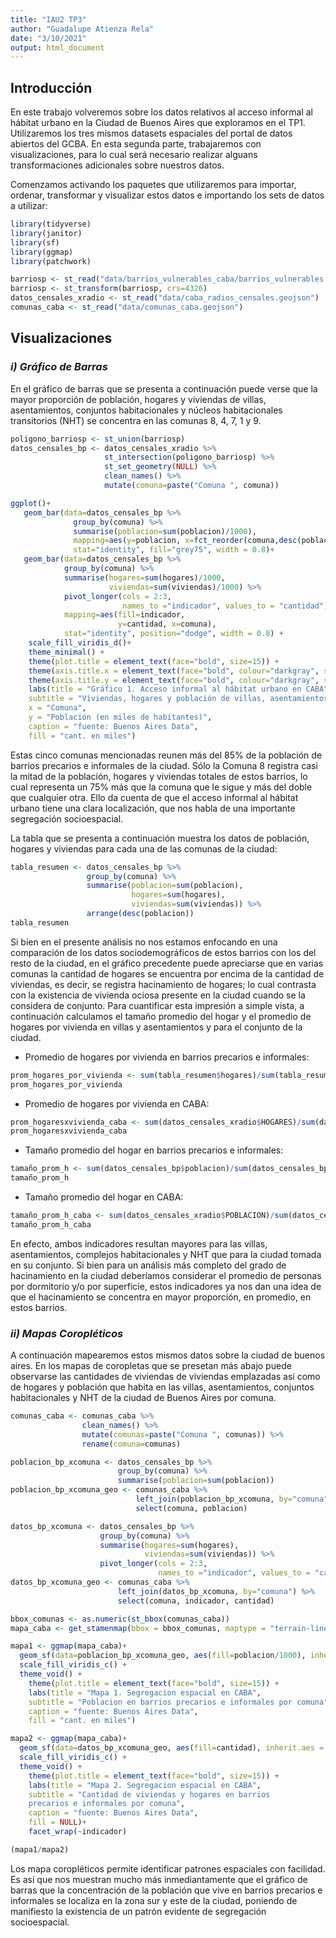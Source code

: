 ```yaml
---
title: "IAU2 TP3"
author: "Guadalupe Atienza Rela"
date: "3/10/2021"
output: html_document
---
```


## **Introducción**
En este trabajo volveremos sobre los datos relativos al acceso informal al hábitat urbano en la Ciudad de Buenos Aires que exploramos en el TP1. Utilizaremos los tres mismos datasets espaciales del portal de datos abiertos del GCBA. En esta segunda parte, trabajaremos con visualizaciones, para lo cual será necesario realizar alguans transformaciones adicionales sobre nuestros datos.

Comenzamos activando los paquetes que utilizaremos para importar, ordenar,  transformar y visualizar estos datos e importando los sets de datos a utilizar:

```r
library(tidyverse)
library(janitor)
library(sf)
library(ggmap)
library(patchwork)
```

```r
barriosp <- st_read("data/barrios_vulnerables_caba/barrios_vulnerables.shp")
barriosp <- st_transform(barriosp, crs=4326)
datos_censales_xradio <- st_read("data/caba_radios_censales.geojson")
comunas_caba <- st_read("data/comunas_caba.geojson")
```

## **Visualizaciones**

### ***i) Gráfico de Barras***

En el gráfico de barras que se presenta a continuación puede verse que la mayor proporción de población, hogares y viviendas de villas, asentamientos, conjuntos habitacionales y núcleos habitacionales transitorios (NHT) se concentra en las comunas 8, 4, 7, 1 y 9.

```r
poligono_barriosp <- st_union(barriosp)
datos_censales_bp <- datos_censales_xradio %>%  
                     st_intersection(poligono_barriosp) %>% 
                     st_set_geometry(NULL) %>%
                     clean_names() %>% 
                     mutate(comuna=paste("Comuna ", comuna)) 
```

```r
ggplot()+
   geom_bar(data=datos_censales_bp %>% 
              group_by(comuna) %>%
              summarise(poblacion=sum(poblacion)/1000),
              mapping=aes(y=poblacion, x=fct_reorder(comuna,desc(poblacion))),
              stat="identity", fill="grey75", width = 0.8)+
   geom_bar(data=datos_censales_bp %>% 
            group_by(comuna) %>%
            summarise(hogares=sum(hogares)/1000,
                      viviendas=sum(viviendas)/1000) %>%
            pivot_longer(cols = 2:3, 
                         names_to ="indicador", values_to = "cantidad"), 
            mapping=aes(fill=indicador, 
                        y=cantidad, x=comuna),
            stat="identity", position="dodge", width = 0.8) +
    scale_fill_viridis_d()+
    theme_minimal() +
    theme(plot.title = element_text(face="bold", size=15)) +
    theme(axis.title.x = element_text(face="bold", colour="darkgray", size=12)) +
    theme(axis.title.y = element_text(face="bold", colour="darkgray", size=12)) +
    labs(title = "Gráfico 1. Acceso informal al hábitat urbano en CABA", 
    subtitle = "Viviendas, hogares y población de villas, asentamientos, conjuntos habitacionales y NHT por comuna",
    x = "Comuna",
    y = "Población (en miles de habitantes)",
    caption = "fuente: Buenos Aires Data",
    fill = "cant. en miles")
```

Estas cinco comunas mencionadas reunen más del 85% de la población de barrios precarios e informales de la ciudad. Sólo la Comuna 8 registra casi la mitad de la población, hogares y viviendas totales de estos barrios, lo cual representa un 75% más que la comuna que le sigue y más del doble que cualquier otra. Ello da cuenta de que el acceso informal al hábitat urbano tiene una clara localización, que nos habla de una importante segregación socioespacial. 

La tabla que se presenta a continuación muestra los datos de población, hogares y viviendas para cada una de las comunas de la ciudad:

```r
tabla_resumen <- datos_censales_bp %>%  
                 group_by(comuna) %>% 
                 summarise(poblacion=sum(poblacion), 
                           hogares=sum(hogares),
                           viviendas=sum(viviendas)) %>%
                 arrange(desc(poblacion))
tabla_resumen
```

Si bien en el presente análisis no nos estamos enfocando en una comparación de los datos sociodemográficos de estos barrios con los del resto de la ciudad, en el gráfico precedente puede apreciarse que en varias comunas la cantidad de hogares se encuentra por encima de la cantidad de viviendas, es decir, se registra hacinamiento de hogares; lo cual contrasta con la existencia de vivienda ociosa presente en la ciudad cuando se la considera de conjunto. 
Para cuantificar esta impresión a simple vista, a continuación calculamos el tamaño promedio del hogar y el promedio de hogares por vivienda en villas y asentamientos y para el conjunto de la ciudad.

* Promedio de hogares por vivienda en barrios precarios e informales:

```r
prom_hogares_por_vivienda <- sum(tabla_resumen$hogares)/sum(tabla_resumen$viviendas)
prom_hogares_por_vivienda     
```

* Promedio de hogares por vivienda en CABA:

```r
prom_hogaresxvivienda_caba <- sum(datos_censales_xradio$HOGARES)/sum(datos_censales_xradio$VIVIENDAS)
prom_hogaresxvivienda_caba 
```
* Tamaño promedio del hogar en barrios precarios e informales:

```r
tamaño_prom_h <- sum(datos_censales_bp$poblacion)/sum(datos_censales_bp$hogares)
tamaño_prom_h
```

* Tamaño promedio del hogar en CABA:
```r
tamaño_prom_h_caba <- sum(datos_censales_xradio$POBLACION)/sum(datos_censales_xradio$HOGARES)
tamaño_prom_h_caba  
```
En efecto, ambos indicadores resultan mayores para las villas, asentamientos, complejos habitacionales y NHT que para la ciudad tomada en su conjunto. Si bien para un análisis más completo del grado de hacinamiento en la ciudad deberíamos considerar el promedio de personas por dormitorio y/o por superficie, estos indicadores ya nos dan una idea de que el hacinamiento se concentra en mayor proporción, en promedio, en estos barrios. 

### ***ii) Mapas Coropléticos***

A continuación mapearemos estos mismos datos sobre la ciudad de buenos aires. En los mapas de coropletas que se presetan más abajo puede observarse las cantidades de viviendas de viviendas emplazadas así como de hogares y población que habita en las villas, asentamientos, conjuntos habitacionales y NHT de la ciudad de Buenos Aires por comuna.

```r
comunas_caba <- comunas_caba %>% 
                clean_names() %>% 
                mutate(comunas=paste("Comuna ", comunas)) %>% 
                rename(comuna=comunas)

poblacion_bp_xcomuna <- datos_censales_bp %>% 
                        group_by(comuna) %>% 
                        summarise(poblacion=sum(poblacion))
poblacion_bp_xcomuna_geo <- comunas_caba %>% 
                            left_join(poblacion_bp_xcomuna, by="comuna") %>% 
                            select(comuna, poblacion)

datos_bp_xcomuna <- datos_censales_bp %>% 
                    group_by(comuna) %>% 
                    summarise(hogares=sum(hogares),
                              viviendas=sum(viviendas)) %>% 
                    pivot_longer(cols = 2:3, 
                                 names_to ="indicador", values_to = "cantidad")
datos_bp_xcomuna_geo <- comunas_caba %>% 
                        left_join(datos_bp_xcomuna, by="comuna") %>% 
                        select(comuna, indicador, cantidad)
```

```r
bbox_comunas <- as.numeric(st_bbox(comunas_caba))
mapa_caba <- get_stamenmap(bbox = bbox_comunas, maptype = "terrain-lines", zoom=12) 
```

```r
mapa1 <- ggmap(mapa_caba)+ 
  geom_sf(data=poblacion_bp_xcomuna_geo, aes(fill=poblacion/1000), inherit.aes = FALSE, alpha=0.9)+
  scale_fill_viridis_c() +
  theme_void() +
    theme(plot.title = element_text(face="bold", size=15)) +
    labs(title = "Mapa 1. Segregacion espacial en CABA", 
    subtitle = "Poblacion en barrios precarios e informales por comuna",
    caption = "fuente: Buenos Aires Data",
    fill = "cant. en miles")
```

```r
mapa2 <- ggmap(mapa_caba)+ 
  geom_sf(data=datos_bp_xcomuna_geo, aes(fill=cantidad), inherit.aes = FALSE, alpha=0.9)+
  scale_fill_viridis_c() +
  theme_void() +
    theme(plot.title = element_text(face="bold", size=15)) +
    labs(title = "Mapa 2. Segregacion espacial en CABA", 
    subtitle = "Cantidad de viviendas y hogares en barrios
    precarios e informales por comuna",
    caption = "fuente: Buenos Aires Data",
    fill = NULL)+
    facet_wrap(~indicador)
```

```r
(mapa1/mapa2)
```

Los mapa coropléticos permite identificar patrones espaciales con facilidad. Es así que nos muestran mucho más inmediantamente que el gráfico de barras que la concentración de la población que vive en barrios precarios e informales se localiza en la zona sur y este de la ciudad, poniendo de manifiesto la existencia de un patrón evidente de segregación socioespacial.  